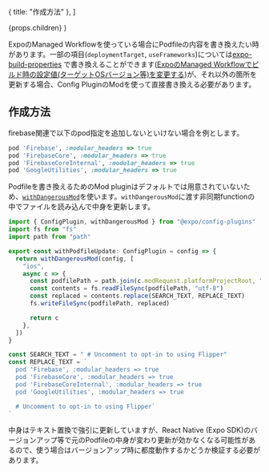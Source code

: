 


  { title: "作成方法" },
]

  <PostLayout headlines={headlines} meta={meta}>
    {props.children}
  </PostLayout>
)

ExpoのManaged Workflowを使っている場合にPodfileの内容を書き換えたい時があります。一部の項目(`deploymentTarget`, `useFrameworks`)については[expo-build-properties](https://docs.expo.dev/versions/latest/sdk/build-properties/#pluginconfigtypeios) で書き換えることができます([ExpoのManaged Workflowでビルド時の設定値(ターゲットOSバージョン等)を変更する](https://blog.omoidasu.dev/posts/2022-10-05-eas-managed-os-versions))が、それ以外の箇所を更新する場合、Config PluginのModを使って直接書き換える必要があります。


## 作成方法

firebase関連で以下のpod指定を追加しないといけない場合を例とします。

```ruby
pod 'Firebase', :modular_headers => true
pod 'FirebaseCore', :modular_headers => true
pod 'FirebaseCoreInternal', :modular_headers => true
pod 'GoogleUtilities', :modular_headers => true
```

Podfileを書き換えるためのMod pluginはデフォルトでは用意されていないため、[`withDangerousMod`](https://docs.expo.dev/guides/config-plugins/#experimental-functionality)を使います。`withDangerousMod`に渡す非同期functionの中でファイルを読み込んで中身を更新します。


```ts
import { ConfigPlugin, withDangerousMod } from "@expo/config-plugins"
import fs from "fs"
import path from "path"

export const withPodfileUpdate: ConfigPlugin = config => {
  return withDangerousMod(config, [
    "ios",
    async c => {
      const podfilePath = path.join(c.modRequest.platformProjectRoot, "Podfile")
      const contents = fs.readFileSync(podfilePath, "utf-8")
      const replaced = contents.replace(SEARCH_TEXT, REPLACE_TEXT)
      fs.writeFileSync(podfilePath, replaced)

      return c
    },
  ])
}

const SEARCH_TEXT = " # Uncomment to opt-in to using Flipper"
const REPLACE_TEXT = `
  pod 'Firebase', :modular_headers => true
  pod 'FirebaseCore', :modular_headers => true
  pod 'FirebaseCoreInternal', :modular_headers => true
  pod 'GoogleUtilities', :modular_headers => true

  # Uncomment to opt-in to using Flipper`
`
```

中身はテキスト置換で強引に更新していますが、React Native (Expo SDK)のバージョンアップ等で元のPodfileの中身が変わり更新が効かなくなる可能性があるので、使う場合はバージョンアップ時に都度動作するかどうか検証する必要があります。
